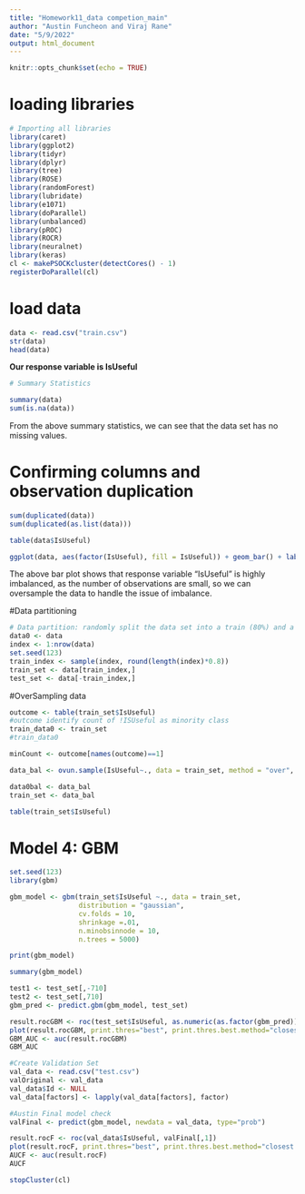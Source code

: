 ```yaml
---
title: "Homework11_data competion_main"
author: "Austin Funcheon and Viraj Rane"
date: "5/9/2022"
output: html_document
---
```


```r
knitr::opts_chunk$set(echo = TRUE)
```

# loading libraries
```r
# Importing all libraries
library(caret)
library(ggplot2)
library(tidyr)
library(dplyr)
library(tree)
library(ROSE)
library(randomForest)
library(lubridate)
library(e1071)
library(doParallel)
library(unbalanced)
library(pROC)
library(ROCR)
library(neuralnet)
library(keras)
cl <- makePSOCKcluster(detectCores() - 1)
registerDoParallel(cl)
```

# load data
```r
data <- read.csv("train.csv")
str(data)
head(data)
```

**Our response variable is IsUseful**

```r
# Summary Statistics

summary(data)
sum(is.na(data))
```

From the above summary statistics, we can see that the data set has no missing values.

# Confirming columns and observation duplication
```r
sum(duplicated(data))
sum(duplicated(as.list(data)))
```

```r
table(data$IsUseful)
```

```r
ggplot(data, aes(factor(IsUseful), fill = IsUseful)) + geom_bar() + labs(x = "Is Useful")
```

The above bar plot shows that response variable "IsUseful" is highly imbalanced, as the number of observations are small, so we can oversample the data to handle the issue of imbalance.

#Data partitioning

```r
# Data partition: randomly split the data set into a train (80%) and a test set (20%)
data0 <- data
index <- 1:nrow(data)
set.seed(123)
train_index <- sample(index, round(length(index)*0.8))
train_set <- data[train_index,]
test_set <- data[-train_index,]
```


#OverSampling data

```r
outcome <- table(train_set$IsUseful)
#outcome identify count of !ISUseful as minority class
train_data0 <- train_set
#train_data0

minCount <- outcome[names(outcome)==1]

data_bal <- ovun.sample(IsUseful~., data = train_set, method = "over", N = minCount*2)$data

data0bal <- data_bal
train_set <- data_bal

table(train_set$IsUseful)
```

# Model 4: GBM

```r
set.seed(123)
library(gbm)

gbm_model <- gbm(train_set$IsUseful ~., data = train_set,
                 distribution = "gaussian",
                 cv.folds = 10,
                 shrinkage =.01,
                 n.minobsinnode = 10,
                 n.trees = 5000)

print(gbm_model)

```


```r
summary(gbm_model)
```


```r
test1 <- test_set[,-710]
test2 <- test_set[,710]
gbm_pred <- predict.gbm(gbm_model, test_set)

result.rocGBM <- roc(test_set$IsUseful, as.numeric(as.factor(gbm_pred)))
plot(result.rocGBM, print.thres="best", print.thres.best.method="closest.topleft", print.auc=TRUE)
GBM_AUC <- auc(result.rocGBM)
GBM_AUC
```



```r
#Create Validation Set
val_data <- read.csv("test.csv")
valOriginal <- val_data
val_data$Id <- NULL
val_data[factors] <- lapply(val_data[factors], factor)
```


```r
#Austin Final model check
valFinal <- predict(gbm_model, newdata = val_data, type="prob")

result.rocF <- roc(val_data$IsUseful, valFinal[,1])
plot(result.rocF, print.thres="best", print.thres.best.method="closest.topleft", print.auc=TRUE)
AUCF <- auc(result.rocF)
AUCF
```



```r
stopCluster(cl)
```
